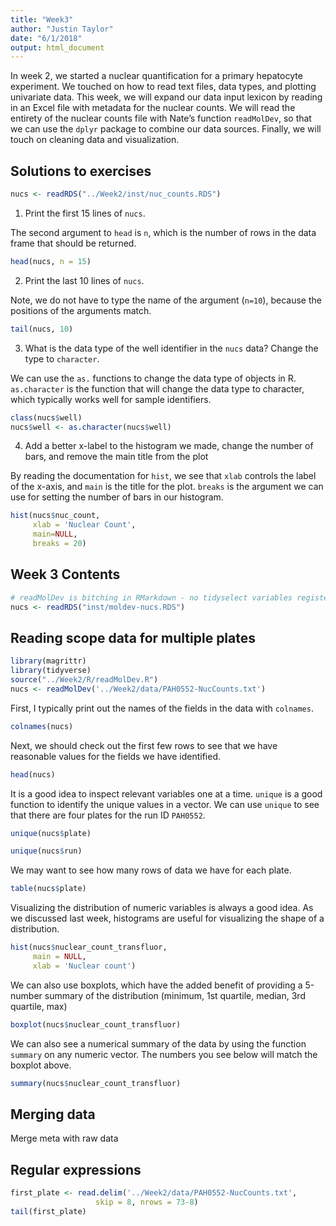 ```yaml
---
title: "Week3"
author: "Justin Taylor"
date: "6/1/2018"
output: html_document
---
```


In week 2, we started a nuclear quantification for a primary hepatocyte experiment. We touched on how to read text files, data types, and plotting univariate data. This week, we will expand our data input lexicon by reading in an Excel file with metadata for the nuclear counts. We will read the entirety of the nuclear counts file with Nate's function `readMolDev`, so that we can use the `dplyr` package to combine our data sources. Finally, we will touch on cleaning data and visualization.  

## Solutions to exercises  

```r
nucs <- readRDS("../Week2/inst/nuc_counts.RDS")
``` 

1. Print the first 15 lines of `nucs`.   

The second argument to `head` is `n`, which is the number of rows in the data frame that should be returned.  

```r
head(nucs, n = 15)
```

2. Print the last 10 lines of `nucs`.   

Note, we do not have to type the name of the argument (`n=10`), because the positions of the arguments match.

```r
tail(nucs, 10)
```

3. What is the data type of the well identifier in the `nucs` data? Change the type to `character`.

We can use the `as.` functions to change the data type of objects in R. `as.character` is the function that will change the data type to character, which typically works well for sample identifiers.  

```r
class(nucs$well)
nucs$well <- as.character(nucs$well)
```

4. Add a better x-label to the histogram we made, change the number of bars, and remove the main title from the plot  

By reading the documentation for `hist`, we see that `xlab` controls the label of the x-axis, and `main` is the title for the plot. `breaks` is the argument we can use for setting the number of bars in our histogram. 

```r
hist(nucs$nuc_count,
     xlab = 'Nuclear Count',
     main=NULL,
     breaks = 20)
```

## Week 3 Contents  

```r
# readMolDev is bitching in RMarkdown - no tidyselect variables registered
nucs <- readRDS("inst/moldev-nucs.RDS")
```

## Reading scope data for multiple plates  

```r
library(magrittr)
library(tidyverse)
source("../Week2/R/readMolDev.R")
nucs <- readMolDev('../Week2/data/PAH0552-NucCounts.txt')
```
First, I typically print out the names of the fields in the data with `colnames`. 

```r
colnames(nucs)
```

Next, we should check out the first few rows to see that we have reasonable values for the fields we have identified.  

```r
head(nucs)
```

It is a good idea to inspect relevant variables one at a time. `unique` is a good function to identify the unique values in a vector. We can use `unique` to see that there are four plates for the run ID `PAH0552`. 

```r
unique(nucs$plate)
```

```r
unique(nucs$run)
```

We may want to see how many rows of data we have for each plate.  
```r
table(nucs$plate)
```

Visualizing the distribution of numeric variables is always a good idea. As we discussed last week, histograms are useful for visualizing the shape of a distribution. 

```r
hist(nucs$nuclear_count_transfluor,
     main = NULL,
     xlab = 'Nuclear count')
```

We can also use boxplots, which have the added benefit of providing a 5-number summary of the distribution (minimum, 1st quartile, median, 3rd quartile, max)

```r
boxplot(nucs$nuclear_count_transfluor)
```

We can also see a numerical summary of the data by using the function `summary` on any numeric vector. The numbers you see below will match the boxplot above. 

```r
summary(nucs$nuclear_count_transfluor)
```

## Merging data  

Merge meta with raw data  

## Regular expressions   


```r
first_plate <- read.delim('../Week2/data/PAH0552-NucCounts.txt',
                   skip = 8, nrows = 73-8)
tail(first_plate)
```

